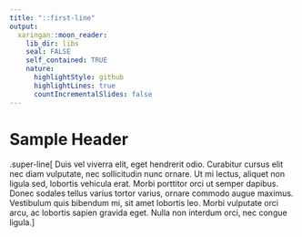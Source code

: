 ```yaml
---
title: "::first-line"
output:
  xaringan::moon_reader:
    lib_dir: libs
    seal: FALSE
    self_contained: TRUE
    nature:
      highlightStyle: github
      highlightLines: true
      countIncrementalSlides: false
---
```


<style>
.super-line::first-line {
  color: #B22222;
  font-size: 120%;
  font-weight: bold;
}
</style>

# Sample Header

.super-line[
Duis vel viverra elit, eget hendrerit odio. Curabitur cursus elit nec diam vulputate, nec sollicitudin nunc ornare. Ut mi lectus, aliquet non ligula sed, lobortis vehicula erat. Morbi porttitor orci ut semper dapibus. Donec sodales tellus varius tortor varius, ornare commodo augue maximus. Vestibulum quis bibendum mi, sit amet lobortis leo. Morbi vulputate orci arcu, ac lobortis sapien gravida eget. Nulla non interdum orci, nec congue ligula.
]

